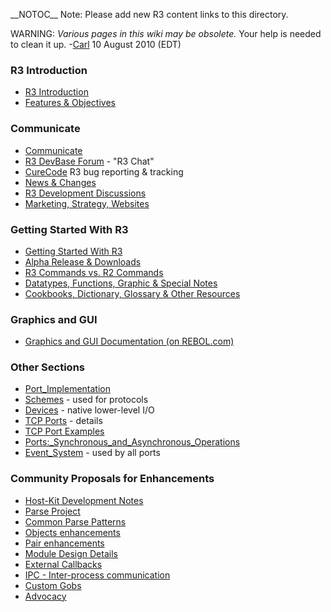 __NOTOC__
Note: Please add new R3 content links to this directory.

WARNING: ''Various pages in this wiki may be obsolete.'' Your help is needed to clean it up. -[[User:Carl|Carl]] 10 August 2010 (EDT)

===R3 Introduction===

*[[R3 Introduction]]
*[[Features & Objectives]]

===Communicate===

*[[Communicate]]
*[http://www.rebol.com/r3/devbase/index.html R3 DevBase Forum] - "R3 Chat"
*[[CureCode]] R3 bug reporting & tracking
*[[News & Changes]]
*[[R3 Development Discussions]]
*[[Marketing_Strategy_Websites|Marketing, Strategy, Websites]]

===Getting Started With R3===

*[[Getting Started With R3]]
*[[R3 Alpha|Alpha Release & Downloads]]
*[[R3 Commands vs. R2 Commands]]
*[[Datatypes, Functions, Graphic & Special Notes]]
*[[Cookbooks, Dictionary, Glossary & Other Resources]] 

===Graphics and GUI===

*[http://www.rebol.com/r3/docs/gui/gui.html Graphics and GUI Documentation (on REBOL.com)]

===Other Sections===

*[[Port_Implementation]]
*[[Schemes]] - used for protocols
*[[Devices]] - native lower-level I/O
*[[TCP_Port_Details|TCP Ports]] - details
*[[TCP_Port_Examples|TCP Port Examples]]
*[[Ports:_Synchronous_and_Asynchronous_Operations]]
*[[Event_System]] - used by all ports

===Community Proposals for Enhancements===

*[[Host-Kit Development Notes]]
*[[Parse Project]]
*[[Common Parse Patterns]]
*[[Objects enhancements]]
*[[Pair enhancements]]
*[[Module Design Details]]
*[[External Callbacks]]
*[[IPC - Inter-process communication]]
*[[Custom Gobs]]
*[[Advocacy]]